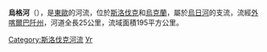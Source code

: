 '''烏格河'''（{{lang-uk|Уг}}），是[[東歐|東歐]]的河流，位於[[斯洛伐克|斯洛伐克]]和[[烏克蘭|烏克蘭]]，屬於[[烏日河_(拉博雷茨河支流)|烏日河]]的支流，流經[[外喀爾巴阡州|外喀爾巴阡州]]，河道全長25公里，流域面積195平方公里。

[[Category:斯洛伐克河流|Category:斯洛伐克河流]]
[[Category:外喀爾巴阡州河流|Уг]]


{{Slovakia-geo-stub}}
{{Ukraine-river-stub}}